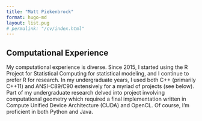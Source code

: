 ```yaml
---
title: "Matt Piekenbrock"
format: hugo-md
layout: list.pug
# permalink: "/cv/index.html"
---
```


## Computational Experience 

:::{.card}

<article class="card">

My computational experience is diverse. Since 2015, I started using the R Project for Statistical Computing for statistical modeling, and I continue to prefer R for research. In my undergraduate years, I used both C++ (primarily C++11) and ANSI-C89/C90 extensively for a myriad of projects (see below). Part of my undergraduate research delved into project involving computational geometry which required a final implementation written in Compute Unified Device Architecture (CUDA) and OpenCL. Of course, I'm proficient in both Python and Java.

</article>

:::